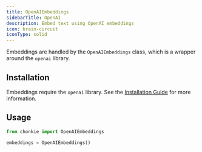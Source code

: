 ```yaml
---
title: OpenAIEmbeddings
sidebarTitle: OpenAI
description: Embed text using OpenAI embeddings
icon: brain-circuit
iconType: solid
---
```


Embeddings are handled by the `OpenAIEmbeddings` class, which is a wrapper around the `openai` library.

## Installation

Embeddings require the `openai` library. See the [Installation Guide](/getting-started/installation) for more information.

## Usage

```python
from chonkie import OpenAIEmbeddings

embeddings = OpenAIEmbeddings()
```

